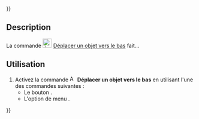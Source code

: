 {{UnfinishedDocu{{#translation:}}}}
<languages/>

{{Docnav/fr
|[[Assembly3_MoveItemUp/fr|Déplacer un objet vers le haut]]
|[[Assembly3_MultiplyConstraint/fr|Multiplier les contraintes]]
|[[Assembly3_Workbench/fr|Assembly3]]
|IconL=Assembly_TreeItemUp.svg‎‎
|IconR=Assembly_ConstraintMultiply.svg‎‎
|IconC=Assembly3_workbench_icon.svg
}}

{{GuiCommand/fr
|Name=Assembly3 MoveItemDown
|Name/fr=Assembly3 Déplacer un objet vers le bas
|Icon=Assembly_TreeItemDown.svg‎‎
|MenuLocation=Assembly3 → Move item down
|Workbenches=[[Assembly3_Workbench/fr|Assembly3]]
}}

== Description ==

La commande [[Image:Assembly_TreeItemDown.svg|24px]] [[Assembly3_MoveItemDown/fr|Déplacer un objet vers le bas]] fait...

<span id="Usage"></span>
==Utilisation==

# Activez la commande [[Image:Assembly_TreeItemDown.svg|16px]] '''Déplacer un objet vers le bas''' en utilisant l'une des commandes suivantes :
#* Le bouton {{Button|[[Image:Assembly_TreeItemDown.svg|16px]] [[Assembly3_MoveItemDown/fr|Move item down]]}}.
#* L'option de menu {{MenuCommand|Assembly3 → [[Image:Assembly_TreeItemDown.svg|16px]] Move item down}}.


{{Docnav/fr
|[[Assembly3_MoveItemUp/fr|Déplacer un objet vers le haut]]
|[[Assembly3_MultiplyConstraint/fr|Multiplier les contraintes]]
|[[Assembly3_Workbench/fr|Assembly3]]
|IconL=Assembly_TreeItemUp.svg‎‎
|IconR=Assembly_ConstraintMultiply.svg‎‎
|IconC=Assembly3_workbench_icon.svg
}}
 
{{Userdocnavi{{#translation:}}}}